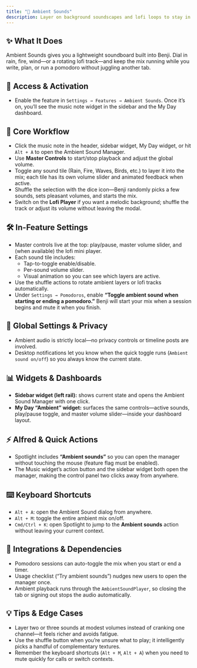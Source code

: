 ```yaml
---
title: "🎵 Ambient Sounds"
description: Layer on background soundscapes and lofi loops to stay in flow without leaving Benji
---
```


## ✨ What It Does

Ambient Sounds gives you a lightweight soundboard built into Benji. Dial in rain, fire, wind—or a rotating lofi track—and keep the mix running while you write, plan, or run a pomodoro without juggling another tab.

## 🚪 Access & Activation

- Enable the feature in `Settings → Features → Ambient Sounds`. Once it’s on, you’ll see the music note widget in the sidebar and the My Day dashboard.

## 🧭 Core Workflow

- Click the music note in the header, sidebar widget, My Day widget, or hit `Alt + A` to open the Ambient Sound Manager.
- Use **Master Controls** to start/stop playback and adjust the global volume.
- Toggle any sound tile (Rain, Fire, Waves, Birds, etc.) to layer it into the mix; each tile has its own volume slider and animated feedback when active.
- Shuffle the selection with the dice icon—Benji randomly picks a few sounds, sets pleasant volumes, and starts the mix.
- Switch on the **Lofi Player** if you want a melodic background; shuffle the track or adjust its volume without leaving the modal.

## 🛠️ In-Feature Settings

- Master controls live at the top: play/pause, master volume slider, and (when available) the lofi mini player.
- Each sound tile includes:
  - Tap-to-toggle enable/disable.
  - Per-sound volume slider.
  - Visual animation so you can see which layers are active.
- Use the shuffle actions to rotate ambient layers or lofi tracks automatically.
- Under `Settings → Pomodoros`, enable **“Toggle ambient sound when starting or ending a pomodoro.”** Benji will start your mix when a session begins and mute it when you finish.

## 🔐 Global Settings & Privacy

- Ambient audio is strictly local—no privacy controls or timeline posts are involved.
- Desktop notifications let you know when the quick toggle runs (`Ambient sound on/off`) so you always know the current state.

## 📊 Widgets & Dashboards

- **Sidebar widget (left rail):** shows current state and opens the Ambient Sound Manager with one click.
- **My Day “Ambient” widget:** surfaces the same controls—active sounds, play/pause toggle, and master volume slider—inside your dashboard layout.

## ⚡ Alfred & Quick Actions

- Spotlight includes **“Ambient sounds”** so you can open the manager without touching the mouse (feature flag must be enabled).
- The Music widget’s action button and the sidebar widget both open the manager, making the control panel two clicks away from anywhere.

## ⌨️ Keyboard Shortcuts

- `Alt + A`: open the Ambient Sound dialog from anywhere.
- `Alt + M`: toggle the entire ambient mix on/off.
- `Cmd/Ctrl + K`: open Spotlight to jump to the **Ambient sounds** action without leaving your current context.

## 🔗 Integrations & Dependencies

- Pomodoro sessions can auto-toggle the mix when you start or end a timer.
- Usage checklist (“Try ambient sounds”) nudges new users to open the manager once.
- Ambient playback runs through the `AmbientSoundPlayer`, so closing the tab or signing out stops the audio automatically.

## 💡 Tips & Edge Cases

- Layer two or three sounds at modest volumes instead of cranking one channel—it feels richer and avoids fatigue.
- Use the shuffle button when you’re unsure what to play; it intelligently picks a handful of complementary textures.
- Remember the keyboard shortcuts (`Alt + M`, `Alt + A`) when you need to mute quickly for calls or switch contexts.
